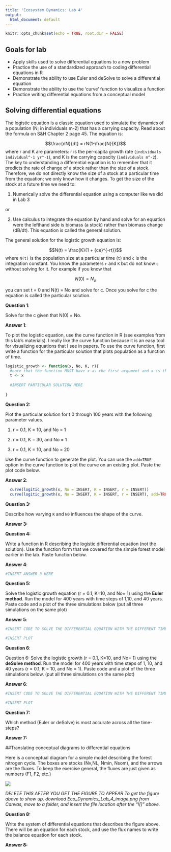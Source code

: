 ```yaml
---
title: 'Ecosystem Dynamics: Lab 4'
output:
  html_document: default
---
```


```r
knitr::opts_chunk$set(echo = TRUE, root.dir = FALSE)
```

## Goals for lab

-	Apply skills used to solve differential equations to a new problem
-	Practice the use of a standardized approach to coding differential equations in R
-	Demonstrate the ability to use Euler and deSolve to solve a differential equation
-	Demonstrate the ability to use the ‘curve’ function to visualize a function
-	Practice writing differential equations from a conceptual model

## Solving differential equations

The logistic equation is a classic equation used to simulate the dynamics of a population (N; in individuals m-2) that has a carrying capacity.  Read about the formula on S&H Chapter 2 page 45.  The equation is:

$$\frac{dN}{dt} = rN(1-\frac{N}{K})$$
where r and K are parameters: r is the per-capita growth rate (`individuals individual^-1 yr^-1`), and K is the carrying capacity (`individuals m^-2`).  The key to understanding a differential equation is to remember that it predicts the rate of change of a stock rather than the size of a stock.  Therefore, we do not directly know the size of a stock at a particular time from the equation; we only know how it changes.  To get the size of the stock at a future time we need to:

1) Numerically solve the differential equation using a computer like we did in Lab 3

or 

2) Use calculus to integrate the equation by hand and solve for an equation were the lefthand side is biomass (a stock) rather than biomass change (dB/dt).  This equation is called the general solution.

The general solution for the logistic growth equation is:

$$N(t) = \frac{K}{1 + {ce}^{-rt}}$$
where `N(t)` is the population size at a particular time (`t`) and `c` is the integration constant.  You know the parameters `r` and `K` but do not know `c` without solving for it.  For example if you know that 

$$N(0) = {N_{o}}$$

you can set t = 0 and N(t) = No and solve for c.  Once you solve for c the equation is called the particular solution.

**Question 1**: 

Solve for the c given that N(0) = No.

**Answer 1**:

To plot the logistic equation, use the curve function in R (see examples from this lab's materials).  I really like the curve function because it is an easy tool for visualizing equations that I see in papers.  To use the curve function, first write a function for the particular solution that plots population as a function of time.

```r
logistic_growth <- function(x, No, K, r){
  #note that the function MUST have x as the first argument and x is the thing that R will vary to make the curve.  I always convert the x to the variable that it represents in the code (in this case, the variable t)
  t <- x
  
  #INSERT PARTICULAR SOLUTION HERE
  
}
```

**Question 2:** 

Plot the particular solution for t 0 through 100 years with the following parameter values.

1)  r = 0.1, K = 10, and No = 1

2)  r = 0.1, K = 30, and No = 1

3)  r = 0.1, K = 10, and No = 20

Use the curve function to generate the plot.  You can use the `add=TRUE` option in the curve function to plot the curve on an existing plot.  Paste the plot code below.

**Answer 2**:

```r
  curve(logitic_growth(x, No = INSERT, K = INSERT, r = INSERT))
  curve(logitic_growth(x, No = INSERT, K = INSERT, r = INSERT), add=TRUE)
```

**Question 3:** 

Describe how varying `K` and `N0` influences the shape of the curve.

**Answer 3:**

**Question 4:** 

Write a function in R describing the logistic differential equation (not the solution).  Use the function form that we covered for the simple forest model earlier in the lab.  Paste function below.

**Answer 4**:
```r
#INSERT ANSWER 3 HERE

```

**Question 5:** 

Solve the logistic growth equation (r = 0.1, K=10, and No= 1) using the **Euler method**.  Run the model for 400 years with time steps of 1,10, and 40 years.  Paste code and a plot of the three simulations below (put all three simulations on the same plot)

**Answer 5**:
```r
#INSERT CODE TO SOLVE THE DIFFERENTIAL EQUATION WITH THE DIFFERENT TIME STEPS

```

```r
#INSERT PLOT

```

**Question 6**: 

Question 6: Solve the logistic growth (r = 0.1, K=10, and No= 1) using the **deSolve method**. Run the model for 400 years with time steps of 1, 10, and 40 years (r = 0.1, K = 10, and No = 1).  Paste code and a plot of the three simulations below. (put all three simulations on the same plot)

**Answer 6**:
```r
#INSERT CODE TO SOLVE THE DIFFERENTIAL EQUATION WITH THE DIFFERENT TIME STEPS

```

```r
#INSERT PLOT

```

**Question 7:**  

Which method (Euler or deSolve) is most accurate across all the time-steps?

**Answer 7:**

##Translating conceptual diagrams to differential equations

Here is a conceptual diagram for a simple model describing the forest nitrogen cycle.  The boxes are stocks (Nv,NL, Nmin, Nsom), and the arrows are the fluxes. To keep the exercise general, the fluxes are just given as numbers (F1, F2, etc.)  

![](/Users/quinn/Dropbox/Teaching/Ecosystem Dynamics/Fall 2017/lab assignments/Lab 4/Eco_Dynamics_Lab_4_image.png)

*DELETE THIS AFTER YOU GET THE FIGURE TO APPEAR*
*To get the figure above to show up, download Eco_Dynamics_Lab_4_image.png from Canvas, move to a folder, and insert the file location after the "![]" above.*

**Question 8:** 

Write the system of differential equations that describes the figure above.  There will be an equation for each stock, and use the flux names to write the balance equation for each stock.

**Answer 8:**



